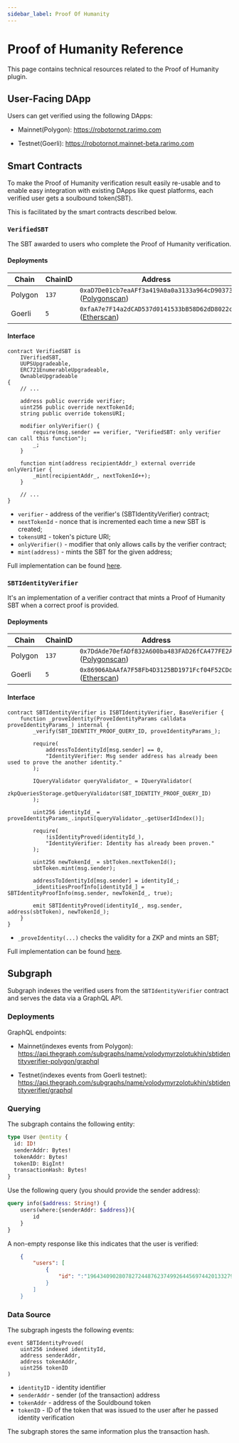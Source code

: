 ```yaml
---
sidebar_label: Proof Of Humanity
---
```


# Proof of Humanity Reference

This page contains technical resources related to the Proof of Humanity plugin.

## User-Facing DApp

Users can get verified using the following DApps:

- Mainnet(Polygon): https://robotornot.rarimo.com

- Testnet(Goerli): https://robotornot.mainnet-beta.rarimo.com

##  Smart Contracts

To make the Proof of Humanity verification result easily re-usable and to enable easy integration with existing DApps like quest platforms, each verified user gets a soulbound token(SBT).

This is facilitated by the smart contracts described below.

<!-- TODO: add SBT entanglement -->

### `VerifiedSBT`

The SBT awarded to users who complete the Proof of Humanity verification.

#### Deployments

|Chain| ChainID| Address|
| --- | --- | --- |
| Polygon | `137` | `0xaD7De01cb7eaAFf3a419A0a0a3133a964cD90373` \([Polygonscan](https://polygonscan.com/address/0xaD7De01cb7eaAFf3a419A0a0a3133a964cD90373)\) |
| Goerli | `5` | `0xfaA7e7F14a2dCAD537d0141533bB58D62dD8022c` \([Etherscan](https://goerli.etherscan.io/address/0xfaA7e7F14a2dCAD537d0141533bB58D62dD8022c)\) |

#### Interface

```solidity
contract VerifiedSBT is
    IVerifiedSBT,
    UUPSUpgradeable,
    ERC721EnumerableUpgradeable,
    OwnableUpgradeable
{
    // ...

    address public override verifier;
    uint256 public override nextTokenId;
    string public override tokensURI;

    modifier onlyVerifier() {
        require(msg.sender == verifier, "VerifiedSBT: only verifier can call this function");
        _;
    }

    function mint(address recipientAddr_) external override onlyVerifier {
        _mint(recipientAddr_, nextTokenId++);
    }

    // ...
}
```

- `verifier` - address of the verifier's (SBTIdentityVerifier) contract;
- `nextTokenId` - nonce that is incremented each time a new SBT is created;
- `tokensURI` - token's picture URI;
- `onlyVerifier()` -  modifier that only allows calls by the verifier contract;
- `mint(address)` - mints the SBT for the given address;

Full implementation can be found [here](https://github.com/rarimo/identity-contracts/blob/master/contracts/tokens/VerifiedSBT.sol).

### `SBTIdentityVerifier`

It's an implementation of a verifier contract that mints a Proof of Humanity SBT when a correct proof is provided.

#### Deployments

|Chain| ChainID| Address|
| --- | --- | --- |
| Polygon | `137` | `0x7DdAde70efADf832A600ba483FAD26fCA477FE2A` \([Polygonscan](https://polygonscan.com/address/0x7DdAde70efADf832A600ba483FAD26fCA477FE2A)\) |
| Goerli | `5` | `0x86906AbAAfA7F58Fb4D3125BD1971Fcf04F52CDd` \([Etherscan](https://goerli.etherscan.io/address/0x86906AbAAfA7F58Fb4D3125BD1971Fcf04F52CDd)\) |

#### Interface

```solidity
contract SBTIdentityVerifier is ISBTIdentityVerifier, BaseVerifier {
    function _proveIdentity(ProveIdentityParams calldata proveIdentityParams_) internal {
        _verify(SBT_IDENTITY_PROOF_QUERY_ID, proveIdentityParams_);

        require(
            addressToIdentityId[msg.sender] == 0,
            "IdentityVerifier: Msg sender address has already been used to prove the another identity."
        );

        IQueryValidator queryValidator_ = IQueryValidator(
            zkpQueriesStorage.getQueryValidator(SBT_IDENTITY_PROOF_QUERY_ID)
        );

        uint256 identityId_ = proveIdentityParams_.inputs[queryValidator_.getUserIdIndex()];

        require(
            !isIdentityProved(identityId_),
            "IdentityVerifier: Identity has already been proven."
        );

        uint256 newTokenId_ = sbtToken.nextTokenId();
        sbtToken.mint(msg.sender);

        addressToIdentityId[msg.sender] = identityId_;
        _identitiesProofInfo[identityId_] = SBTIdentityProofInfo(msg.sender, newTokenId_, true);

        emit SBTIdentityProved(identityId_, msg.sender, address(sbtToken), newTokenId_);
    }
}
```

- `_proveIdentity(...)` checks the validity for a ZKP and mints an SBT;

Full implementation can be found [here](https://github.com/rarimo/identity-contracts/blob/master/contracts/verifiers/SBTIdentityVerifier.sol).

## Subgraph

Subgraph indexes the verified users from the `SBTIdentityVerifier` contract and serves the data via a GraphQL API.


### Deployments

GraphQL endpoints:

- Mainnet(indexes events from Polygon): https://api.thegraph.com/subgraphs/name/volodymyrzolotukhin/sbtidentityverifier-polygon/graphql

- Testnet(indexes events from Goerli testnet): https://api.thegraph.com/subgraphs/name/volodymyrzolotukhin/sbtidentityverifier/graphql

### Querying

The subgraph contains the following entity:

```graphql
type User @entity {
  id: ID!
  senderAddr: Bytes!
  tokenAddr: Bytes!
  tokenID: BigInt!
  transactionHash: Bytes!
}
```

Use the following query (you should provide the sender address):

```graphql
query info($address: String!) {
    users(where:{senderAddr: $address}){
        id
    }
}
```
A non-empty response like this indicates that the user is verified:

```json
    {
        "users": [
            {
                "id": ":"19643409028078272448762374992644569744201332795590556384983511405206634497"
            }
        ]
    }
```

### Data Source

The subgraph ingests the following events:

```solidity
event SBTIdentityProved(
    uint256 indexed identityId,
    address senderAddr,
    address tokenAddr,
    uint256 tokenID
)
```

- `identityID` - identity identifier
- `senderAddr` - sender (of the transaction) address
- `tokenAddr` - address of the Souldbound token
- `tokenID` - ID of the token that was issued to the user after he passed identity verification

The subgraph stores the same information plus the transaction hash.
